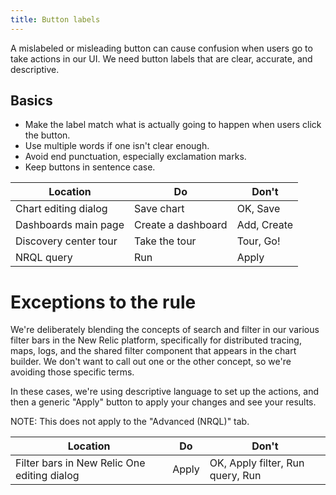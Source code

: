 ```yaml
---
title: Button labels
---
```


A mislabeled or misleading button can cause confusion when users go to take actions in our UI. We need button labels that are clear, accurate, and descriptive.

## Basics

-   Make the label match what is actually going to happen when users click the button.
-   Use multiple words if one isn't clear enough.
-   Avoid end punctuation, especially exclamation marks.
-   Keep buttons in sentence case.

| Location              | Do                 | Don't       |
| --------------------- | ------------------ | ----------- |
| Chart editing dialog  | Save chart         | OK, Save    |
| Dashboards main page  | Create a dashboard | Add, Create |
| Discovery center tour | Take the tour      | Tour, Go!   |
| NRQL query            | Run                | Apply       |

# Exceptions to the rule

We're deliberately blending the concepts of search and filter in our various filter bars in the New Relic platform, specifically for distributed tracing, maps, logs, and the shared filter component that appears in the chart builder. We don't want to call out one or the other concept, so we're avoiding those specific terms.

In these cases, we're using descriptive language to set up the actions, and then a generic "Apply" button to apply your changes and see your results.

NOTE: This does not apply to the "Advanced (NRQL)" tab.

| Location                                    | Do    | Don't                            |
| ------------------------------------------- | ----- | -------------------------------- |
| Filter bars in New Relic One editing dialog | Apply | OK, Apply filter, Run query, Run |
